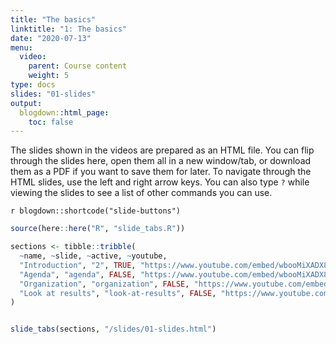 ```yaml
---
title: "The basics"
linktitle: "1: The basics"
date: "2020-07-13"
menu:
  video:
    parent: Course content
    weight: 5
type: docs
slides: "01-slides"
output:
  blogdown::html_page:
    toc: false
---
```


The slides shown in the videos are prepared as an HTML file. You can flip through the slides here, open them all in a new window/tab, or download them as a PDF if you want to save them for later. To navigate through the HTML slides, use the left and right arrow keys. You can also type `?` while viewing the slides to see a list of other commands you can use.

`r blogdown::shortcode("slide-buttons")`

```r
source(here::here("R", "slide_tabs.R"))

sections <- tibble::tribble(
  ~name, ~slide, ~active, ~youtube,
  "Introduction", "2", TRUE, "https://www.youtube.com/embed/wbooMiXADX8?autoplay=1&enablejsapi=1&modestbranding=1&rel=0&start=46",
  "Agenda", "agenda", FALSE, "https://www.youtube.com/embed/wbooMiXADX8?autoplay=1&enablejsapi=1&modestbranding=1&rel=0&start=22",
  "Organization", "organization", FALSE, "https://www.youtube.com/embed/wbooMiXADX8??autoplay=1&enablejsapi=1&modestbranding=1&rel=0&start=91",
  "Look at results", "look-at-results", FALSE, "https://www.youtube.com/embed/wbooMiXADX8?autoplay=1&enablejsapi=1&modestbranding=1&rel=0&start=75"
)


slide_tabs(sections, "/slides/01-slides.html")
```

